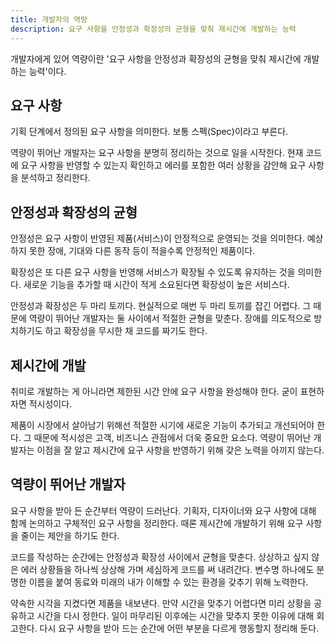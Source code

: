 ```yaml
---
title: 개발자의 역량
description: 요구 사항을 안정성과 확장성의 균형을 맞춰 제시간에 개발하는 능력
---
```


개발자에게 있어 역량이란 '요구 사항을 안정성과 확장성의 균형을 맞춰 제시간에 개발하는 능력'이다.

## 요구 사항

기획 단계에서 정의된 요구 사항을 의미한다. 보통 스펙(Spec)이라고 부른다.

역량이 뛰어난 개발자는 요구 사항을 분명히 정리하는 것으로 일을 시작한다. 현재 코드에 요구 사항을 반영할 수 있는지 확인하고 에러를 포함한 여러 상황을 감안해 요구 사항을 분석하고 정리한다.

## 안정성과 확장성의 균형

안정성은 요구 사항이 반영된 제품(서비스)이 안정적으로 운영되는 것을 의미한다. 예상하지 못한 장애, 기대와 다른 동작 등이 적을수록 안정적인 제품이다.

확장성은 또 다른 요구 사항을 반영해 서비스가 확장될 수 있도록 유지하는 것을 의미한다. 새로운 기능을 추가할 때 시간이 적게 소요된다면 확장성이 높은 서비스다.

안정성과 확장성은 두 마리 토끼다. 현실적으로 매번 두 마리 토끼를 잡긴 어렵다. 그 때문에 역량이 뛰어난 개발자는 둘 사이에서 적절한 균형을 맞춘다. 장애를 의도적으로 방치하기도 하고 확장성을 무시한 채 코드를 짜기도 한다.

## 제시간에 개발

취미로 개발하는 게 아니라면 제한된 시간 안에 요구 사항을 완성해야 한다. 굳이 표현하자면 적시성이다.

제품이 시장에서 살아남기 위해선 적절한 시기에 새로운 기능이 추가되고 개선되어야 한다. 그 때문에 적시성은 고객, 비즈니스 관점에서 더욱 중요한 요소다. 역량이 뛰어난 개발자는 이점을 잘 알고 제시간에 요구 사항을 반영하기 위해 갖은 노력을 아끼지 않는다.

## 역량이 뛰어난 개발자

요구 사항을 받아 든 순간부터 역량이 드러난다. 기획자, 디자이너와 요구 사항에 대해 함께 논의하고 구체적인 요구 사항을 정리한다. 때론 제시간에 개발하기 위해 요구 사항을 줄이는 제안을 하기도 한다.

코드를 작성하는 순간에는 안정성과 확장성 사이에서 균형을 맞춘다. 상상하고 싶지 않은 에러 상황들을 하나씩 상상해 가며 세심하게 코드를 써 내려간다. 변수명 하나에도 분명한 이름을 붙여 동료와 미래의 내가 이해할 수 있는 환경을 갖추기 위해 노력한다.

약속한 시각을 지켰다면 제품을 내보낸다. 만약 시간을 맞추기 어렵다면 미리 상황을 공유하고 시간을 다시 정한다. 일이 마무리된 이후에는 시간을 맞추지 못한 이유에 대해 회고한다. 다시 요구 사항을 받아 드는 순간에 어떤 부분을 다르게 행동할지 정리해 둔다.
